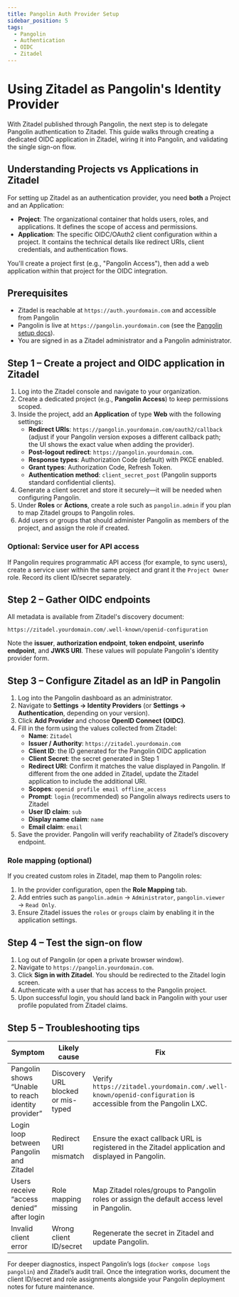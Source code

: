 ```yaml
---
title: Pangolin Auth Provider Setup
sidebar_position: 5
tags:
  - Pangolin
  - Authentication
  - OIDC
  - Zitadel
---
```


# Using Zitadel as Pangolin's Identity Provider

With Zitadel published through Pangolin, the next step is to delegate Pangolin authentication to Zitadel. This guide walks through creating a dedicated OIDC application in Zitadel, wiring it into Pangolin, and validating the single sign-on flow.

## Understanding Projects vs Applications in Zitadel

For setting up Zitadel as an authentication provider, you need **both** a Project and an Application:

- **Project**: The organizational container that holds users, roles, and applications. It defines the scope of access and permissions.
- **Application**: The specific OIDC/OAuth2 client configuration within a project. It contains the technical details like redirect URIs, client credentials, and authentication flows.

You'll create a project first (e.g., "Pangolin Access"), then add a web application within that project for the OIDC integration.

## Prerequisites

- Zitadel is reachable at `https://auth.yourdomain.com` and accessible from Pangolin
- Pangolin is live at `https://pangolin.yourdomain.com` (see the [Pangolin setup docs](../pangolin-setup/index.md)).
- You are signed in as a Zitadel administrator and a Pangolin administrator.

## Step 1 – Create a project and OIDC application in Zitadel

1. Log into the Zitadel console and navigate to your organization.
2. Create a dedicated project (e.g., **Pangolin Access**) to keep permissions scoped.
3. Inside the project, add an **Application** of type **Web** with the following settings:
   - **Redirect URIs**: `https://pangolin.yourdomain.com/oauth2/callback` (adjust if your Pangolin version exposes a different callback path; the UI shows the exact value when adding the provider).
   - **Post-logout redirect**: `https://pangolin.yourdomain.com`.
   - **Response types**: Authorization Code (default) with PKCE enabled.
   - **Grant types**: Authorization Code, Refresh Token.
   - **Authentication method**: `client_secret_post` (Pangolin supports standard confidential clients).
4. Generate a client secret and store it securely—it will be needed when configuring Pangolin.
5. Under **Roles** or **Actions**, create a role such as `pangolin.admin` if you plan to map Zitadel groups to Pangolin roles.
6. Add users or groups that should administer Pangolin as members of the project, and assign the role if created.

### Optional: Service user for API access

If Pangolin requires programmatic API access (for example, to sync users), create a service user within the same project and grant it the `Project Owner` role. Record its client ID/secret separately.

## Step 2 – Gather OIDC endpoints

All metadata is available from Zitadel's discovery document:

```
https://zitadel.yourdomain.com/.well-known/openid-configuration
```

Note the **issuer**, **authorization endpoint**, **token endpoint**, **userinfo endpoint**, and **JWKS URI**. These values will populate Pangolin's identity provider form.

## Step 3 – Configure Zitadel as an IdP in Pangolin

1. Log into the Pangolin dashboard as an administrator.
2. Navigate to **Settings → Identity Providers** (or **Settings → Authentication**, depending on your version).
3. Click **Add Provider** and choose **OpenID Connect (OIDC)**.
4. Fill in the form using the values collected from Zitadel:
   - **Name**: `Zitadel`
   - **Issuer / Authority**: `https://zitadel.yourdomain.com`
   - **Client ID**: the ID generated for the Pangolin OIDC application
   - **Client Secret**: the secret generated in Step 1
   - **Redirect URI**: Confirm it matches the value displayed in Pangolin. If different from the one added in Zitadel, update the Zitadel application to include the additional URI.
   - **Scopes**: `openid profile email offline_access`
   - **Prompt**: `login` (recommended) so Pangolin always redirects users to Zitadel
   - **User ID claim**: `sub`
   - **Display name claim**: `name`
   - **Email claim**: `email`
5. Save the provider. Pangolin will verify reachability of Zitadel’s discovery endpoint.

### Role mapping (optional)

If you created custom roles in Zitadel, map them to Pangolin roles:

1. In the provider configuration, open the **Role Mapping** tab.
2. Add entries such as `pangolin.admin` → `Administrator`, `pangolin.viewer` → `Read Only`.
3. Ensure Zitadel issues the `roles` or `groups` claim by enabling it in the application settings.

## Step 4 – Test the sign-on flow

1. Log out of Pangolin (or open a private browser window).
2. Navigate to `https://pangolin.yourdomain.com`.
3. Click **Sign in with Zitadel**. You should be redirected to the Zitadel login screen.
4. Authenticate with a user that has access to the Pangolin project.
5. Upon successful login, you should land back in Pangolin with your user profile populated from Zitadel claims.

## Step 5 – Troubleshooting tips

| Symptom | Likely cause | Fix |
| ------- | ------------ | --- |
| Pangolin shows “Unable to reach identity provider” | Discovery URL blocked or mis-typed | Verify `https://zitadel.yourdomain.com/.well-known/openid-configuration` is accessible from the Pangolin LXC. |
| Login loop between Pangolin and Zitadel | Redirect URI mismatch | Ensure the exact callback URL is registered in the Zitadel application and displayed in Pangolin. |
| Users receive “access denied” after login | Role mapping missing | Map Zitadel roles/groups to Pangolin roles or assign the default access level in Pangolin. |
| Invalid client error | Wrong client ID/secret | Regenerate the secret in Zitadel and update Pangolin. |

For deeper diagnostics, inspect Pangolin’s logs (`docker compose logs pangolin`) and Zitadel’s audit trail. Once the integration works, document the client ID/secret and role assignments alongside your Pangolin deployment notes for future maintenance.